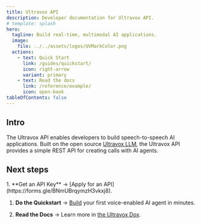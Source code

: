 ```yaml
---
title: Ultravox API
description: Developer documentation for Ultravox API.
# template: splash
hero:
  tagline: Build real-time, multimodal AI applications.
  image:
    file: ../../assets/logos/UVMarkColor.png
  actions:
    - text: Quick Start
      link: /guides/quickstart/
      icon: right-arrow
      variant: primary
    - text: Read the docs
      link: /reference/example/
      icon: open-book
tableOfContents: false
---
```


## Intro
The Ultravox API enables developers to build speech-to-speech AI applications. Built on the open source [Ultravox LLM](https://github.com/fixie-ai/ultravox), the Ultravox API provides a simple REST API for creating calls with AI agents.

## Next steps

<Steps>
1. **Get an API Key** → [Apply for an API](https://forms.gle/BNmUBrqymzH3vkxj8).

1. **Do the Quickstart** → [Build](/guides/quickstart/) your first voice-enabled AI agent in minutes.

1. **Read the Docs** → Learn more in [the Ultravox Dox](/reference/api/).
</Steps>